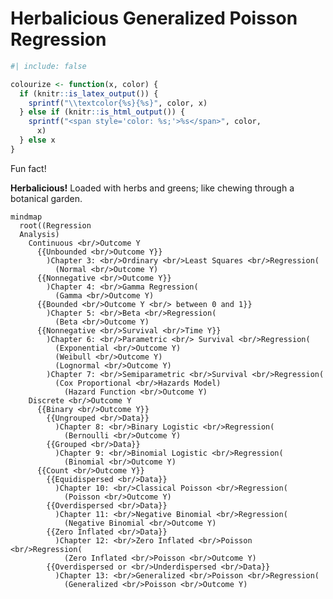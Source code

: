 <!-- Google tag (gtag.js) -->
<script async src="https://www.googletagmanager.com/gtag/js?id=G-7PRVEBE1EF"></script>
<script>
  window.dataLayer = window.dataLayer || [];
  function gtag(){dataLayer.push(arguments);}
  gtag('js', new Date());

  gtag('config', 'G-7PRVEBE1EF');
</script>

# Herbalicious Generalized Poisson Regression {#sec-generalized-poisson}

```r
#| include: false

colourize <- function(x, color) {
  if (knitr::is_latex_output()) {
    sprintf("\\textcolor{%s}{%s}", color, x)
  } else if (knitr::is_html_output()) {
    sprintf("<span style='color: %s;'>%s</span>", color,
      x)
  } else x
}
```

::: {.Warning}
::::{.Warning-header}
Fun fact!
::::
::::{.Warning-container}
**Herbalicious!** Loaded with herbs and greens; like chewing through a botanical garden.
::::
:::

::: {#fig-generalied-poisson-regression}
```mermaid
mindmap
  root((Regression 
  Analysis)
    Continuous <br/>Outcome Y
      {{Unbounded <br/>Outcome Y}}
        )Chapter 3: <br/>Ordinary <br/>Least Squares <br/>Regression(
          (Normal <br/>Outcome Y)
      {{Nonnegative <br/>Outcome Y}}
        )Chapter 4: <br/>Gamma Regression(
          (Gamma <br/>Outcome Y)
      {{Bounded <br/>Outcome Y <br/> between 0 and 1}}
        )Chapter 5: <br/>Beta <br/>Regression(
          (Beta <br/>Outcome Y)
      {{Nonnegative <br/>Survival <br/>Time Y}}
        )Chapter 6: <br/>Parametric <br/> Survival <br/>Regression(
          (Exponential <br/>Outcome Y)
          (Weibull <br/>Outcome Y)
          (Lognormal <br/>Outcome Y)
        )Chapter 7: <br/>Semiparametric <br/>Survival <br/>Regression(
          (Cox Proportional <br/>Hazards Model)
            (Hazard Function <br/>Outcome Y)
    Discrete <br/>Outcome Y
      {{Binary <br/>Outcome Y}}
        {{Ungrouped <br/>Data}}
          )Chapter 8: <br/>Binary Logistic <br/>Regression(
            (Bernoulli <br/>Outcome Y)
        {{Grouped <br/>Data}}
          )Chapter 9: <br/>Binomial Logistic <br/>Regression(
            (Binomial <br/>Outcome Y)
      {{Count <br/>Outcome Y}}
        {{Equidispersed <br/>Data}}
          )Chapter 10: <br/>Classical Poisson <br/>Regression(
            (Poisson <br/>Outcome Y)
        {{Overdispersed <br/>Data}}
          )Chapter 11: <br/>Negative Binomial <br/>Regression(
            (Negative Binomial <br/>Outcome Y)
        {{Zero Inflated <br/>Data}}
          )Chapter 12: <br/>Zero Inflated <br/>Poisson <br/>Regression(
            (Zero Inflated <br/>Poisson <br/>Outcome Y)
        {{Overdispersed or <br/>Underdispersed <br/>Data}}
          )Chapter 13: <br/>Generalized <br/>Poisson <br/>Regression(
            (Generalized <br/>Poisson <br/>Outcome Y)
```
:::
